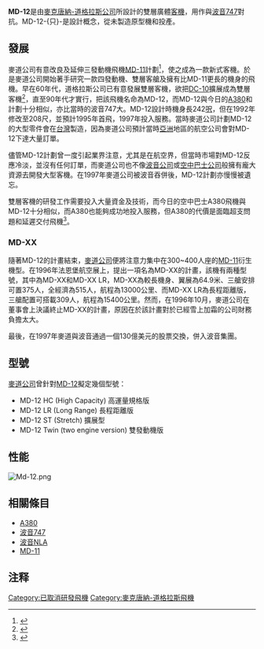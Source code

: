 {{Aircraft infobox
  |name =麥道-12
  |type = 民航機 
  |manufacturer =[[麥克唐納-道格拉斯公司|麥克唐納-道格拉斯公司]]
  |image =Image:Md-12-2.png
  |caption =
  |designer =
  |first flight =
  |introduced =
  |produced =
  |retired =
  |status =已廢棄的設計
  |primary user =
  |more users =
  |number built =
  |unit cost =
  |variants with their own articles =
}}
'''MD-12'''是由[[麥克唐納-道格拉斯公司|麥克唐納-道格拉斯公司]]所設計的雙層廣體[[客機|客機]]，用作與[[波音747|波音747]]對抗。MD-12-{只}-是設計概念，從未製造原型機和投產。

== 發展 ==
麥道公司有意改良及延伸三發動機飛機[[MD-11|MD-11]]計劃<ref name="MDC_brochure">{{Cite web |url=http://md-eleven.net/MD11-MD12-undeveloped-models |title=Undeveloped MD-11/MD-12 versions, MDC brochure |access-date=2008-04-10 |archive-url=https://web.archive.org/web/20080511211119/http://md-eleven.net/MD11-MD12-undeveloped-models |archive-date=2008-05-11 |dead-url=yes }}</ref>，使之成為一款新式客機。於是麥道公司開始著手研究一款四發動機、雙層客艙及擁有比MD-11更長的機身的飛機。早在60年代，道格拉斯公司已有意發展雙層客機，欲把[[DC-10|DC-10]]擴展成為雙層客機<ref>{{Cite web |url=http://rides.webshots.com/photo/1131353000048918155rOFmxM |title=Proposed double deck DC-10 design in 1965 |access-date=2008-04-10 |archive-url=https://web.archive.org/web/20131227112246/http://rides.webshots.com/photo/1131353000048918155rOFmxM |archive-date=2013-12-27 |dead-url=yes }}</ref>，直至90年代才實行，把該飛機名命為MD-12，而MD-12與今日的[[A380|A380]]和{{link-en|波音新型大型飛機|Boeing New Large Airplane|波音NLA}}計劃十分相似，亦比當時的波音747大。MD-12設計時機身長242[[呎|呎]]，但在1992年修改至208尺，並預計1995年首飛，1997年投入服務。當時麥道公司計劃MD-12的大型零件會在[[台灣|台灣]]製造，因為麥道公司預計當時[[亞洲|亞洲]]地區的航空公司會對MD-12下達大量訂單。

儘管MD-12計劃曾一度引起業界注意，尤其是在航空界，但當時市場對MD-12反應冷淡，並沒有任何訂單，而麥道公司也不像[[波音公司|波音公司]]或[[空中巴士公司|空中巴士公司]]般擁有龐大資源去開發大型客機。在1997年麥道公司被波音吞併後，MD-12計劃亦慢慢被遺忘。

雙層客機的研發工作需要投入大量資金及技術，而今日的空中巴士A380飛機與MD-12十分相似，而A380也能夠成功地投入服務，但A380的代價是面臨超支問題和延遲交付飛機<ref>{{Cite web |url=http://money.cnn.com/magazines/fortune/fortune_archive/2007/03/05/8401277/index.htm |title=Big plane, big problems |accessdate=2008-04-10 |archive-date=2010-10-31 |archive-url=https://web.archive.org/web/20101031034906/http://money.cnn.com/magazines/fortune/fortune_archive/2007/03/05/8401277/index.htm |dead-url=no }}</ref>。

===MD-XX===
隨著MD-12的計畫結束，[[麥道公司|麥道公司]]便將注意力集中在300~400人座的[[MD-11|MD-11]]衍生機型。在1996年法恩堡航空展上，提出一項名為MD-XX的計畫，該機有兩種型號，其中為MD-XX和MD-XX LR，MD-XX為較長機身、翼展為64.9米、三艙安排可置375人，全經濟為515人，航程為13000公里、而MD-XX LR為長程距離版，三艙配置可搭載309人，航程為15400公里。然而，在1996年10月，麥道公司在董事會上決議終止MD-XX的計畫，原因在於該計畫對於已經雪上加霜的公司財務負擔太大。

最後，在1997年麥道與波音通過一個130億美元的股票交換，併入波音集團。

== 型號 ==
[[麥道公司|麥道公司]]曾針對[[MD-12|MD-12]]擬定幾個型號：
*MD-12 HC (High Capacity) 高運量規格版
*MD-12 LR (Long Range) 長程距離版
*MD-12 ST (Stretch) 擴展型
*MD-12 Twin (two engine version) 雙發動機版

== 性能 ==
[[File:Md-12.png|thumb]]
{{aircraft specifications|
<!-- if you do not understand how to use this template, please ask at [[Wikipedia_talk:WikiProject_Aircraft|Wikipedia talk:WikiProject Aircraft]] -->
|plane or copter?=plane
|jet or prop?=jet

|ref=MDC brochure<ref name="MDC_brochure" />

|crew=2
|capacity=三級艙可裝載430人，單一艙最多511人
|length main=208尺
|length alt=63.40米
|span main=213尺
|span alt=64.92米
|height main=74尺
|height alt=22.55米
|area main=5,846尺²
|area alt=543.1米²
|empty weight main=402,700磅
|empty weight alt=187,650公斤
|loaded weight main=
|loaded weight alt=
|max takeoff weight main=949,000磅
|max takeoff weight alt=430,500公斤
|engine (jet)=通用電力 CF6-80C2
|type of jet= 渦輪扇發動機
|number of jets=4
|thrust main=61,500磅力
|thrust alt=274千牛頓力
|power main=61,500磅力
|power alt=274千牛頓力

|max speed main=0.85馬赫
|max speed alt=656英里/時, 1,050 公里/時
|range main=7,170 海里
|range alt=9,200 英里, 14,825 公里
|ceiling main=
|ceiling alt=
|climb rate main=
|climb rate alt=
|loading main=162.3 磅/尺²
|loading alt=792.7 公斤/米²
|thrust/weight=
}}

== 相關條目 ==
*[[A380|A380]]
*[[波音747|波音747]]
*[[波音NLA|波音NLA]]
*[[MD-11|MD-11]]
== 注释 ==
{{Reflist}}

{{Douglas Airliners}}
{{大型飛機}}
[[Category:已取消研發飛機|Category:已取消研發飛機]]
[[Category:麥克唐納-道格拉斯飛機|Category:麥克唐納-道格拉斯飛機]]